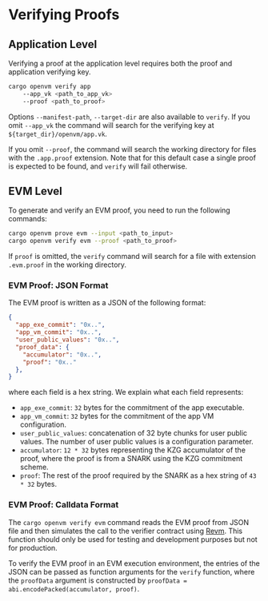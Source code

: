 # Verifying Proofs

## Application Level

Verifying a proof at the application level requires both the proof and application verifying key.

```bash
cargo openvm verify app
    --app_vk <path_to_app_vk>
    --proof <path_to_proof>
```

Options `--manifest-path`, `--target-dir` are also available to `verify`. If you omit `--app_vk` the command will search for the verifying key at `${target_dir}/openvm/app.vk`.

If you omit `--proof`, the command will search the working directory for files with the `.app.proof` extension. Note that for this default case a single proof is expected to be found, and `verify` will fail otherwise.

## EVM Level

To generate and verify an EVM proof, you need to run the following commands:

```bash
cargo openvm prove evm --input <path_to_input>
cargo openvm verify evm --proof <path_to_proof>
```

If `proof` is omitted, the `verify` command will search for a file with extension `.evm.proof` in the working directory.

### EVM Proof: JSON Format

The EVM proof is written as a JSON of the following format:

```json [evm.proof.json]
{
  "app_exe_commit": "0x..",
  "app_vm_commit": "0x..",
  "user_public_values": "0x..",
  "proof_data": {
    "accumulator": "0x..",
    "proof": "0x.."
  },
}
```

where each field is a hex string. We explain what each field represents:

- `app_exe_commit`: `32` bytes for the commitment of the app executable.
- `app_vm_commit`: `32` bytes for the commitment of the app VM configuration.
- `user_public_values`: concatenation of 32 byte chunks for user public values. The number of user public values is a configuration parameter.
- `accumulator`: `12 * 32` bytes representing the KZG accumulator of the proof, where the proof is from a SNARK using the KZG commitment scheme.
- `proof`: The rest of the proof required by the SNARK as a hex string of `43 * 32` bytes.

### EVM Proof: Calldata Format

The `cargo openvm verify evm` command reads the EVM proof from JSON file and then simulates the call to the verifier contract using [Revm](https://github.com/bluealloy/revm/tree/main). This function should only be used for testing and development purposes but not for production.

To verify the EVM proof in an EVM execution environment, the entries of the JSON can be passed as function arguments for the `verify` function, where the `proofData` argument is constructed by `proofData = abi.encodePacked(accumulator, proof)`.
